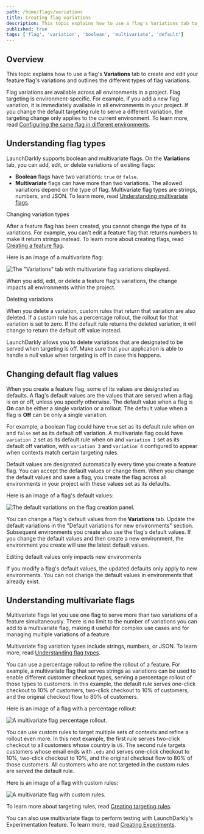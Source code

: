 ```yaml
---
path: /home/flags/variations
title: Creating flag variations
description: This topic explains how to use a flag's Variations tab to create and edit your feature flag's variations and outlines the different types of flag variations.
published: true
tags: ['flag', 'variation', 'boolean', 'multivariate', 'default']
---
```


## Overview

This topic explains how to use a flag's **Variations** tab to create and edit your feature flag's variations and outlines the different types of flag variations.

Flag variations are available across all environments in a project. Flag targeting is environment-specific. For example, if you add a new flag variation, it is immediately available in all environments in your project. If you change the default targeting rule to serve a different variation, the targeting change only applies to the current environment. To learn more, read [Configuring the same flag in different environments](/home/getting-started/feature-flags#configuring-the-same-flag-in-different-environments).

## Understanding flag types

LaunchDarkly supports boolean and multivariate flags. On the **Variations** tab, you can add, edit, or delete variations of existing flags:

- **Boolean** flags have two variations: `true` or `false`.
- **Multivariate** flags can have more than two variations. The allowed variations depend on the type of flag. Multivariate flag types are strings, numbers, and JSON. To learn more, read [Understanding multivariate flags](#understanding-multivariate-flags).

<Callout intent="info">
<CalloutTitle>Changing variation types</CalloutTitle>
<CalloutDescription>

After a feature flag has been created, you cannot change the type of its variations. For example, you can't edit a feature flag that returns numbers to make it return strings instead. To learn more about creating flags, read [Creating a feature flag](/home/getting-started/feature-flags).

</CalloutDescription>
</Callout>

Here is an image of a multivariate flag:

![The "Variations" tab with multivariate flag variations displayed.](flag-variations-multivariate.png)

When you add, edit, or delete a feature flag's variations, the change impacts all environments within the project.

<Callout intent="alert">
<CalloutTitle>Deleting variations</CalloutTitle>
<CalloutDescription>

When you delete a variation, custom rules that return that variation are also deleted. If a custom rule has a percentage rollout, the rollout for that variation is set to zero. If the default rule returns the deleted variation, it will change to return the default off value instead.

LaunchDarkly allows you to delete variations that are designated to be served when targeting is off. Make sure that your application is able to handle a null value when targeting is off in case this happens.

</CalloutDescription>
</Callout>

## Changing default flag values

When you create a feature flag, some of its values are designated as defaults. A flag's default values are the values that are served when a flag is on or off, unless you specify otherwise. The default value when a flag is **On** can be either a single variation or a rollout. The default value when a flag is **Off** can be only a single variation.

For example, a boolean flag could have `true` set as its default rule when on and `false` set as its default off variation. A multivariate flag could have `variation 2` set as its default rule when on and `variation 1` set as its default off variation, with `variation 3` and `variation 4` configured to appear when contexts match certain targeting rules.

Default values are designated automatically every time you create a feature flag. You can accept the default values or change them. When you change the default values and save a flag, you create the flag across all environments in your project with these values set as its defaults.

Here is an image of a flag's default values:

![The default variations on the flag creation panel.](flag-create-default-variations.png)

You can change a flag's default values from the **Variations** tab. Update the default variations in the "Default variations for new environments" section. Subsequent environments you create also use the flag's default values. If you change the default values and then create a new environment, the environment you create will use the latest default values.

<Callout intent="info">
<CalloutTitle>Editing default values only impacts new environments</CalloutTitle>
<CalloutDescription>

If you modify a flag's default values, the updated defaults only apply to new environments. You can not change the default values in environments that already exist.

</CalloutDescription>
</Callout>

## Understanding multivariate flags

Multivariate flags let you use one flag to serve more than two variations of a feature simultaneously. There is no limit to the number of variations you can add to a multivariate flag, making it useful for complex use cases and for managing multiple variations of a feature.

Multivariate flag variation types include strings, numbers, or JSON. To learn more, read [Understanding flag types](/sdk/concepts/flag-types#understanding-flag-types).

You can use a percentage rollout to refine the rollout of a feature. For example, a multivariate flag that serves strings as variations can be used to enable different customer checkout types, serving a percentage rollout of those types to customers. In this example, the default rule serves one-click checkout to 10% of customers, two-click checkout to 10% of customers, and the original checkout flow to 80% of customers.

Here is an image of a flag with a percentage rollout:

![A multivariate flag percentage rollout.](flag-variations-multivariate-rollout.png)

You can use custom rules to target multiple sets of contexts and refine a rollout even more. In this next example, the first rule serves two-click checkout to all customers whose country is `US`. The second rule targets customers whose email ends with `.edu` and serves one-click checkout to 10%, two-click checkout to 10%, and the original checkout flow to 80% of those customers. All customers who are not targeted in the custom rules are served the default rule.

Here is an image of a flag with custom rules:

![A multivariate flag with custom rules.](flag-variations-multivariate-targeting.png)

To learn more about targeting rules, read [Creating targeting rules](/home/flags/targeting-rules#creating-targeting-rules).

You can also use multivariate flags to perform testing with LaunchDarkly's Experimentation feature. To learn more, read [Creating Experiments](/home/creating-experiments).
